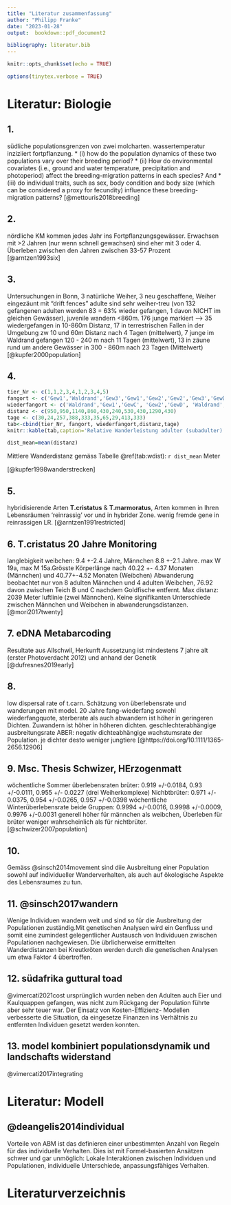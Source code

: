```yaml
---
title: "Literatur zusammenfassung"
author: "Philipp Franke"
date: "2023-01-28"
output:  bookdown::pdf_document2

bibliography: literatur.bib
---
```


<!-- Einführung Rmarkdown Unigis: https://unigis-salzburg.github.io/Opt_AppDev-R/
Installation TinyTex:
 ```install.packages('tinytex')
 tinytex::install_tinytex()
 install.packages('rmarkdown')
 ```
-->

```r
knitr::opts_chunk$set(echo = TRUE)
```

```r
options(tinytex.verbose = TRUE)
```

# Literatur: Biologie
## 1.
südliche populationsgrenzen von zwei molcharten. wassertemperatur inziziiert fortpflanzung.
* (i) how do the population dynamics of these two populations vary over their breeding period?
* (ii) How do environmental covariates (i.e., ground and water temperature, precipitation and photoperiod) affect the breeding-migration patterns in each species? And
* (iii) do individual traits, such as sex, body condition and body size (which can be considered a proxy for fecundity) influence these breeding-migration patterns? [@mettouris2018breeding]

## 2.
nördliche KM kommen jedes Jahr ins Fortpflanzungsgewässer. Erwachsen mit >2 Jahren (nur wenn schnell gewachsen) sind eher mit 3 oder 4. Überleben zwischen den Jahren zwischen 33-57 Prozent [@arntzen1993six]

## 3.
Untersuchungen in Bonn, 3 natürliche Weiher, 3 neu geschaffene, Weiher eingezäunt mit "drift fences"
adulte sind sehr weiher-treu (von 132 gefangenen adulten werden 83 = 63% wieder gefangen, 1 davon NICHT im gleichen Gewässer), juvenile wandern <860m. 176 junge markiert --> 35 wiedergefangen in 10-860m Distanz, 17 in terrestrischen Fallen in der Umgebung zw 10 und 60m Distanz nach 4 Tagen (mittelwert), 7 junge im Waldrand gefangen 120 - 240 m nach 11 Tagen (mittelwert), 13 in zäune rund um andere Gewässer in 300 - 860m nach 23 Tagen (Mittelwert) [@kupfer2000population]

## 4.
```r
tier_Nr <- c(1,1,2,3,4,1,2,3,4,5)
fangort <- c('Gew1','Waldrand','Gew3','Gew1','Gew2','Gew2','Gew3','GewD','Gew1','Gew2')
wiederfangort <- c('Waldrand','Gew1','GewC', 'Gew2','GewD', 'Waldrand','GewD', 'Gew2', 'GewB', 'GewD')
distanz <- c(950,950,1140,860,430,240,530,430,1290,430)
tage <- c(30,24,257,388,333,35,65,29,413,333)
tab<-cbind(tier_Nr, fangort, wiederfangort,distanz,tage)
knitr::kable(tab,caption='Relative Wanderleistung adulter (subadulter) Triturus cristatus',label='wdist')
```
```r
dist_mean=mean(distanz)
```

Mittlere Wanderdistanz gemäss Tabelle \@ref(tab:wdist): `r dist_mean` Meter

[@kupfer1998wanderstrecken]

## 5. 
hybridisierende Arten **T.cristatus** & **T.marmoratus**, Arten kommen in Ihren Lebensräumen 'reinrassig' vor und in hybrider Zone. wenig fremde gene in reinrassigen LR.
[@arntzen1991restricted]

## 6. T.cristatus 20 Jahre Monitoring
langlebigkeit weibchen: 9.4 +-2.4 Jahre, Männchen 8.8 +-2.1 Jahre. max W 19a, max M 15a.Grösste Körperlänge nach 40.22 +- 4.37 Monaten (Männchen) und 40.77+-4.52 Monaten (Weibchen)
Abwanderung beobachtet nur von 8 adulten Männchen und 4 adulten Weibchen, 76.92 davon zwischen Teich B und C nachdem Goldfische entfernt. Max distanz: 2039 Meter luftlinie (zwei Männchen). Keine signifikanten Unterschiede zwischen Männchen und Weibchen in abwanderungsdistanzen.
[@mori2017twenty]

## 7. eDNA Metabarcoding
Resultate aus Allschwil, Herkunft
Aussetzung ist mindestens 7 jahre alt (erster Photoverdacht 2012) und anhand der Genetik
[@dufresnes2019early]


## 8.
low dispersal rate of t.carn.
Schätzung von überlebensrate und wanderungen mit model. 20 Jahre fang-wiederfang
sowohl wiederfangquote, sterberate als auch abwandern ist höher in geringeren Dichten. Zuwandern ist höher in höheren dichten.
geschlechterabhängige ausbreitungsrate
ABER: negativ dichteabhängige wachstumsrate der Population. je dichter desto weniger jungtiere
[@https://doi.org/10.1111/1365-2656.12906]

## 9. Msc. Thesis Schwizer, HErzogenmatt
wöchentliche Sommer überlebensraten brüter: 0.919 +/-0.0184, 0.93 +/-0.0111, 0.955 +/- 0.0227 (drei Weiherkomplexe)
Nichbtbrüter:   0.971 +/- 0.0375, 0.954 +/-0.0265, 0.957 +/-0.0398
wöchentliche Winterüberlebensrate beide Gruppen: 0.9994 +/-0.0016, 0.9998 +/-0.0009, 0.9976 +/-0.0031
generell höher für männchen als weibchen, Überleben für brüter weniger wahrscheinlich als für nichtbrüter.[@schwizer2007population]

## 10. 
Gemäss @sinsch2014movement sind diie Ausbreitung einer Population sowohl auf individueller Wanderverhalten, als auch auf ökologische Aspekte des Lebensraumes zu tun.

## 11. @sinsch2017wandern
Wenige Individuen wandern weit und sind so für die Ausbreitung der Populationen zuständig.Mit genetischen Analysen wird ein Genfluss und somit eine zumindest gelegentlicher Austausch von Individuuen zwischen Populationen nachgewiesen. Die übrlicherweise ermittelten Wanderdistanzen bei Kreutkröten werden durch die genetischen Analysen um etwa Faktor 4 übertroffen.

## 12. südafrika guttural toad
@vimercati2021cost ursprünglich wurden neben den Adulten auch Eier und Kaulquappen gefangen, was nicht zum Rückgang der Population führte aber sehr teuer war. Der Einsatz von Kosten-Effizienz- Modellen verbesserte die Situation, da eingesetze Finanzen ins Verhältnis zu entfernten Individuen gesetzt werden konnten.

## 13. model kombiniert populationsdynamik und landschafts widerstand
@vimercati2017integrating

# Literatur: Modell
## @deangelis2014individual
Vorteile von ABM ist das definieren einer unbestimmten Anzahl von Regeln für das individuelle Verhalten. Dies ist mit Formel-basierten Ansätzen schwer und gar unmöglich:
Lokale Interaktionen zwischen Individuen und Populationen, individuelle Unterschiede, anpassungsfähiges Verhalten.


# Literaturverzeichnis